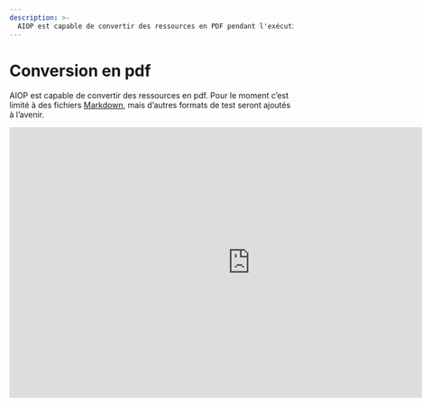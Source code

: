 ```yaml
---
description: >-
  AIOP est capable de convertir des ressources en PDF pendant l'exécution.
---
```


# Conversion en pdf

AIOP est capable de convertir des ressources en pdf. Pour le moment c’est limité à des fichiers [Markdown](/docs/vocabulary#markdown), mais d’autres formats de test seront ajoutés à l’avenir.

<iframe width="853" height="480" src="https://www.youtube.com/embed/x8lZK1k99YQ?si=2SGnJQW5kKza0dsh?rel=0" title="YouTube video player" frameborder="0" allow="fullscreen; accelerometer;" allowfullscreen/>

## Depuis un Markdown

Pour déclarer une ressource Markdown à convertir en pdf, il suffit de déclarer le fichier avec l’extension `.md` et d’indiquer la destination comme étant un fichier `.pdf` dans le fichier de déclaration `.aml`.

<FileTree>
  <FileTree.Folder name="playbook" defaultOpen>
    <FileTree.Folder name=".git">
        <FileTree.File name="..." />
    </FileTree.Folder>
    <FileTree.File name=".aiop" />
    <FileTree.Folder name="ressources" defaultOpen>
        <FileTree.File name=".aml" />
        <FileTree.File name="doc.md" />
    </FileTree.Folder>
  </FileTree.Folder>
</FileTree>

```yaml {2} filename="ressources/.aml" /doc.pdf/
- source: doc.md
  destination: doc.pdf
  compatibility:
    - ...
```

Le package généré contiendra le fichier `doc.pdf` qui sera une conversion du fichier `doc.md` en pdf.

> La librairie utilisée pour la génération de ce pdf depuis un fichier markdown est [mdpdf](https://github.com/normanlorrain/mdpdf).